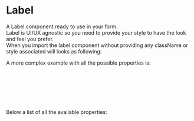
<Meta title="DCXLibrary/Typography/Label/Documentation" />

# Label

A Label component ready to use in your form.  
Label is UI/UX agnostic so you need to provide your style to have the look and feel you prefer.  
When you import the label component without providing any className or style associated will looks as following:

<Canvas of={LabelStories.Unstyled} />

A more complex example with all the possible properties is:

```js
<Label
  className="additional classes"
  value="text"
  id="user-defined-id"
  props={{ style: { color: red } }}
/>
```

Below a list of all the available properties:

<ArgTypes of={LabelStories} />
